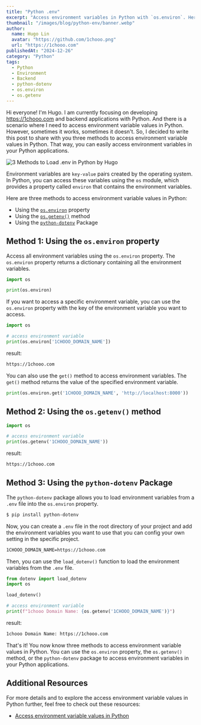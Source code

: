 ```yaml
---
title: "Python .env"
excerpt: "Access environment variables in Python with `os.environ`. Here are three ways to do it."
thumbnail: "/images/blog/python-env/banner.webp"
author:
  name: Hugo Lin
  avatar: "https://github.com/1chooo.png"
  url: "https://1chooo.com"
publishedAt: "2024-12-26"
category: "Python"
tags:
  - Python
  - Environment
  - Backend
  - python-dotenv
  - os.environ
  - os.getenv
---
```


Hi everyone! I'm Hugo. I am currently focusing on developing https://1chooo.com and backend applications with Python. And there is a scenario where I need to access environment variable values in Python. However, sometimes it works, sometimes it doesn't. So, I decided to write this post to share with you three methods to access environment variable values in Python. That way, you can easily access environment variables in your Python applications.

![3 Methods to Load .env in Python by Hugo](/images/blog/python-env/banner.webp)

Environment variables are `key-value` pairs created by the operating system. In Python, you can access these variables using the `os` module, which provides a property called `environ` that contains the environment variables.

Here are three methods to access environment variable values in Python:

- Using the [`os.environ`](https://docs.python.org/3/library/os.html#os.environ) property
- Using the [`os.getenv()`](https://docs.python.org/3/library/os.html#os.getenv) method
- Using the [`python-dotenv`](https://pypi.org/project/python-dotenv/) Package

## Method 1: Using the `os.environ` property

Access all environment variables using the `os.environ` property. The `os.environ` property returns a dictionary containing all the environment variables.

```python
import os

print(os.environ)
```

If you want to access a specific environment variable, you can use the `os.environ` property with the key of the environment variable you want to access.

```python
import os

# access environment variable
print(os.environ['1CHOOO_DOMAIN_NAME'])
```

result:

```bash
https://1chooo.com
```

You can also use the `get()` method to access environment variables. The `get()` method returns the value of the specified environment variable.

```python
print(os.environ.get('1CHOOO_DOMAIN_NAME', 'http://localhost:8000'))
```

## Method 2: Using the `os.getenv()` method

```python
import os

# access environment variable
print(os.getenv('1CHOOO_DOMAIN_NAME'))
```

result:

```bash
https://1chooo.com
```

## Method 3: Using the `python-dotenv` Package

The `python-dotenv` package allows you to load environment variables from a `.env` file into the `os.environ` property.

```bash
$ pip install python-dotenv
```

Now, you can create a `.env` file in the root directory of your project and add the environment variables you want to use that you can config your own setting in the specific project.

```bash
1CHOOO_DOMAIN_NAME=https://1chooo.com
```

Then, you can use the `load_dotenv()` function to load the environment variables from the `.env` file.

```python
from dotenv import load_dotenv
import os

load_dotenv()

# access environment variable
print(f"1chooo Domain Name: {os.getenv('1CHOOO_DOMAIN_NAME')}")
```

result:

```bash
1chooo Domain Name: https://1chooo.com
```

That's it! You now know three methods to access environment variable values in Python. You can use the `os.environ` property, the `os.getenv()` method, or the `python-dotenv` package to access environment variables in your Python applications.

## Additional Resources

For more details and to explore the access environment variable values in Python further, feel free to check out these resources:

- [Access environment variable values in Python](https://www.geeksforgeeks.org/access-environment-variable-values-in-python/)

